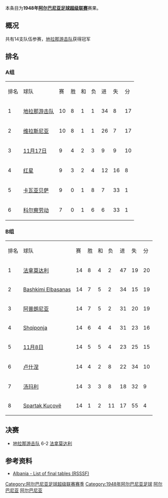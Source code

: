 {{Infobox football league season
| competition                = [[阿尔巴尼亚足球超级联赛|阿尔巴尼亚足球超级联赛]]
| season                     = 1948年
| winners                    = [[地拉那游击队足球俱乐部|地拉那游击队]]
| prevseason                 = [[1947年阿尔巴尼亚足球超级联赛|1947年]]
| nextseason                 = [[1949年阿尔巴尼亚足球超级联赛|1949年]]
}}
本条目为'''1948年[[阿尔巴尼亚足球超级联赛|阿尔巴尼亚足球超级联赛]]'''赛果。

==概况==
共有14支队伍参赛，[[地拉那游击队足球俱乐部|地拉那游击队]]获得冠军

==排名==
===A组===
{| class="wikitable" style="text-align: center;"
|排名||球队||赛||胜||和||负||进||失||分
|-
|1||[[地拉那游击队足球俱乐部|地拉那游击队]]||10||8||1||1||34||8||17
|-
|2||[[维拉斯尼亚足球俱乐部|维拉斯尼亚]]||10||8||1||1||26||7||17
|-
|3||[[地拉那足球俱乐部|11月17日]]||9||4||2||3||9||9||10
|-
|4||[[图达都拉斯体育俱乐部|红星]]||9||3||2||4||12||16||8
|-
|5||[[卡瓦亚贝萨体育俱乐部|卡瓦亚贝萨]]||9||0||1||8||7||33||1
|-
|6||[[科尔察足球俱乐部|科尔察劳动]]||7||0||1||6||6||33||1
|}

===B组===
{| class="wikitable" style="text-align: center;"
|排名||球队||赛||胜||和||负||进||失||分
|-
|1||[[法拿莫达利体育俱乐部|法拿莫达利]]||14||8||4||2||47||19||20
|-
|2||[[KS_Elbasani|Bashkimi Elbasanas]]||14||7||5||2||34||15||19
|-
|3||[[阿普朗尼亚足球俱乐部|阿普朗尼亚]]||14||7||5||2||31||20||19
|-
|4||[[Luftëtari|Shqiponja]]||14||6||4||4||31||23||16
|-
|5||[[KF_Erzeni|11月8日]]||14||5||5||4||23||25||15
|-
|6||[[卢什涅足球俱乐部|卢什涅]]||14||4||2||8||22||34||10
|-
|7||[[湯瑪利足球會|汤玛利]]||14||3||3||8||18||32||9
|-
|8||[[Naftëtari|Spartak Kuçovë]]||14||1||2||11||17||55||4
|}

==决赛==
*[[地拉那游击队足球俱乐部|地拉那游击队]] 6-2 [[法拿莫达利体育俱乐部|法拿莫达利]]

==参考资料==

<references />
*[http://www.giovanniarmillotta.it/albania/calcio/alba48.html Albania - List of final tables (RSSSF)]{{Wayback|url=http://www.giovanniarmillotta.it/albania/calcio/alba48.html |date=20200130031140 }}

{{Albanian Superliga seasons |state=autocollapse}}
{{1947–48 in European Football (UEFA)}}
{{1948–49 in European Football (UEFA)}}

[[Category:阿尔巴尼亚足球超级联赛赛季|Category:阿尔巴尼亚足球超级联赛赛季]]
[[Category:1948年阿尔巴尼亚足球|Category:1948年阿尔巴尼亚足球]]
[[Category:1948年至1949年本土足球联赛|阿尔巴尼亚]]
[[Category:1947年至1948年本土足球联赛|阿尔巴尼亚]]